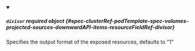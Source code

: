 


<details className="config-field" data-expandable="true" open>
<summary>

##### `divisor` <span className="config-field-required" data-required="false">required</span> <span className="config-field-type">object</span> <span className="config-field-default"></span> <span className="config-field-enum"></span> {#spec-clusterRef-podTemplate-spec-volumes-projected-sources-downwardAPI-items-resourceFieldRef-divisor}

Specifies the output format of the exposed resources, defaults to "1"

</summary>

<PartialDivisorreference />


</details>
